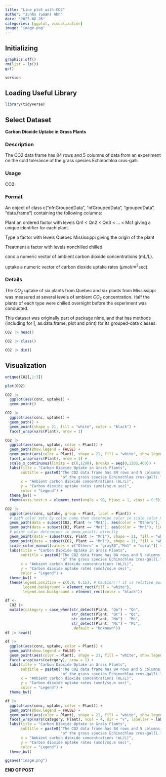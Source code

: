 ```yaml
---
title: "Line plot with CO2"
author: "Junho (Sean) Ahn"
date: "2023-08-26"
categories: [ggplot, visualization]
image: "image.png"
---
```


## Initializing

```r
graphics.off()
rm(list = ls())
gc()

```

```r
version
```

## Loading Useful Library

```r
library(tidyverse)

```

## Select Dataset

**Carbon Dioxide Uptake in Grass Plants**

### Description
The CO2 data frame has 84 rows and 5 columns of data from an experiment on the cold tolerance of the grass species Echinochloa crus-galli.

### Usage
CO2

### Format
An object of class c("nfnGroupedData", "nfGroupedData", "groupedData", "data.frame") containing the following columns:

Plant
an ordered factor with levels Qn1 < Qn2 < Qn3 < ... < Mc1 giving a unique identifier for each plant.

Type
a factor with levels Quebec Mississippi giving the origin of the plant

Treatment
a factor with levels nonchilled chilled

conc
a numeric vector of ambient carbon dioxide concentrations (mL/L).

uptake
a numeric vector of carbon dioxide uptake rates ($\mu$mol/$m^2$sec).

### Details
The $CO_2$ uptake of six plants from Quebec and six plants from Mississippi was measured at several levels of ambient $CO_2$ concentration. Half the plants of each type were chilled overnight before the experiment was conducted.

This dataset was originally part of package nlme, and that has methods (including for [, as.data.frame, plot and print) for its grouped-data classes.

```r
CO2 |> head()
```

```r
CO2 |> class()
```

```r
CO2 |> dim()
```

## Visualization

```r
unique(CO2[,1:3])
```

```r
plot(CO2)
```

```r
CO2 |> 
  ggplot(aes(conc, uptake)) +
  geom_point()

```

```r
CO2 |> 
  ggplot(aes(conc, uptake)) +
  geom_path() +
  geom_point(shape = 21, fill = "white", color = "black") +
  facet_wrap(vars(Plant), nrow = 1)
```

```r
CO2 |> 
  ggplot(aes(conc, uptake, color = Plant)) +
  geom_path(show.legend = FALSE) +
  geom_point(aes(color = Plant), shape = 21, fill = "white", show.legend = FALSE) +
  facet_wrap(vars(Plant), nrow = 1) +
  scale_x_continuous(limits = c(0,1200), breaks = seq(0,1200,400)) +
  labs(title = "Carbon Dioxide Uptake in Grass Plants",
       subtitle = paste0("The CO2 data frame has 84 rows and 5 columns of data from an experiment on the cold tolerance","\n" ,
                         "of the grass species Echinochloa crus-galli."),
       x = "Ambient carbon dioxide concentrations (mL/L)",
       y = "Carbon dioxide uptake rates (umol/sq.m sec)",
       color = "Legend") +
  theme_bw() +
  theme(axis.text.x = element_text(angle = 90, hjust = 1, vjust = 0.5))
```


```r
CO2 |> 
  ggplot(aes(conc, uptake, group = Plant, label = Plant)) +
  # path color sets by color name then determine color in scale_color_manual()
  geom_path(data = subset(CO2, Plant != "Mn1"), aes(color = "Others"), linewidth = 1, lty = 2) +
  geom_path(data = subset(CO2, Plant == "Mn1"), aes(color = "Mn1"), linewidth = 1, lty = 1) +
  # point color determines in geom_point() directly
  geom_point(data = subset(CO2, Plant != "Mn1"), shape = 21, fill = "white", color = "gray") +
  geom_point(data = subset(CO2, Plant == "Mn1"), shape = 21, fill = "white", color = "coral") +
  scale_color_manual(values = c("Others" = "gray80","Mn1" = "coral")) +
  labs(title = "Carbon Dioxide Uptake in Grass Plants",
       subtitle = paste0("The CO2 data frame has 84 rows and 5 columns of data from an experiment on the cold tolerance","\n" ,
                         "of the grass species Echinochloa crus-galli."),
       x = "Ambient carbon dioxide concentrations (mL/L)",
       y = "Carbon dioxide uptake rates (umol/sq.m sec)",
       color = "Legend") +
  theme_bw() + 
  theme(legend.position = c(0.9, 0.15), # Caution!!! it is relative position ex) 0: left end ~ 1: right end
        legend.background = element_rect(fill = "white"),
        legend.box.background = element_rect(color = "black"))
```


```r
df <- 
  CO2 |> 
  mutate(category = case_when(str_detect(Plant, "Qn") ~ "Qn",
                              str_detect(Plant, "Qc") ~ "Qc",
                              str_detect(Plant, "Mn") ~ "Mn",
                              str_detect(Plant, "Mc") ~ "Mc",
                              .default = "Unknown"))
df |> head()
```

```r
df |> 
  ggplot(aes(conc, uptake, color = Plant)) +
  geom_path(show.legend = FALSE) +
  geom_point(aes(color = Plant), shape = 21, fill = "white", show.legend = FALSE) +
  facet_wrap(vars(category), nrow = 1) +
  labs(title = "Carbon Dioxide Uptake in Grass Plants",
       subtitle = paste0("The CO2 data frame has 84 rows and 5 columns of data from an experiment on the cold tolerance","\n" ,
                         "of the grass species Echinochloa crus-galli."),
       x = "Ambient carbon dioxide concentrations (mL/L)",
       y = "Carbon dioxide uptake rates (umol/sq.m sec)",
       color = "Legend") +
  theme_bw()
```


```r
df |> 
  ggplot(aes(conc, uptake, color = Plant)) +
  geom_path(show.legend = FALSE) +
  geom_point(aes(color = Plant), shape = 21, fill = "white", show.legend = FALSE) +
  facet_wrap(vars(category, Plant), ncol = 4, dir = "v", labeller = labeller(.multi_line = FALSE)) +
  labs(title = "Carbon Dioxide Uptake in Grass Plants",
       subtitle = paste0("The CO2 data frame has 84 rows and 5 columns of data from an experiment on the cold tolerance","\n" ,
                         "of the grass species Echinochloa crus-galli."),
       x = "Ambient carbon dioxide concentrations (mL/L)",
       y = "Carbon dioxide uptake rates (umol/sq.m sec)",
       color = "Legend") +
  theme_bw()
```


```r
ggsave("image.png")
```

<div class="right">
__END OF POST__
</div>
